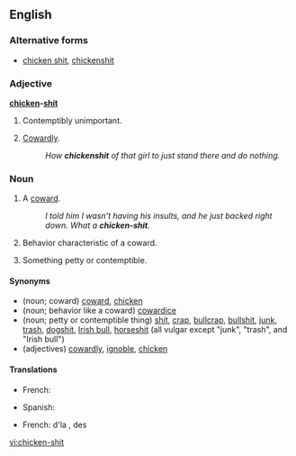 ==English==

===Alternative forms===
* [[chicken shit]], [[chickenshit]]

===Adjective===
'''[[chicken]]-[[shit]]'''

# {{context|vulgar|slang|lang=en}} Contemptibly unimportant.
# {{context|vulgar|slang|lang=en}} [[cowardly|Cowardly]].
#: ''How '''chickenshit''' of that girl to just stand there and do nothing.''

===Noun===
{{en-noun|head=[[chicken]]-[[shit]]}}

# {{context|vulgar|slang|lang=en}} A [[coward]].
#: ''I told him I wasn't having his insults, and he just backed right down. What a '''chicken-shit'''.''
# {{context|vulgar|slang|lang=en}} Behavior characteristic of a coward.
# {{context|vulgar|slang|lang=en}} Something petty or contemptible.

====Synonyms====
* (noun; coward) [[coward]], [[chicken]] {{qualifier|slang}}
* (noun; behavior like a coward) [[cowardice]]
* (noun; petty or contemptible thing) [[shit]], [[crap]], [[bullcrap]], [[bullshit]], [[junk]], [[trash]], [[dogshit]], [[Irish bull]], [[horseshit]] (all vulgar except "junk", "trash", and "Irish bull")
* (adjectives) [[cowardly]], [[ignoble]], [[chicken]] {{qualifier|slang}}

====Translations====
{{trans-top|coward}}
* French: {{t+|fr|poule mouillée|f}}
{{trans-mid}}
* Spanish: {{t|es|cobarde de mierda|n}}
{{trans-bottom}}
{{trans-top|contemptible thing}}
* French: d'la {{t+|fr|merde|f}}, des {{t+|fr|conneries|f-p}}
{{trans-mid}}
{{trans-bottom}}

[[vi:chicken-shit]]